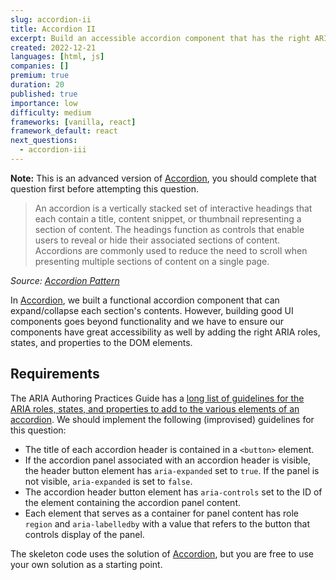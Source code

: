 ```yaml
---
slug: accordion-ii
title: Accordion II
excerpt: Build an accessible accordion component that has the right ARIA roles, states, and properties
created: 2022-12-21
languages: [html, js]
companies: []
premium: true
duration: 20
published: true
importance: low
difficulty: medium
frameworks: [vanilla, react]
framework_default: react
next_questions:
  - accordion-iii
---
```


**Note:** This is an advanced version of [Accordion](/questions/user-interface/accordion), you should complete that question first before attempting this question.

> An accordion is a vertically stacked set of interactive headings that each contain a title, content snippet, or thumbnail representing a section of content. The headings function as controls that enable users to reveal or hide their associated sections of content. Accordions are commonly used to reduce the need to scroll when presenting multiple sections of content on a single page.

_Source: [Accordion Pattern](https://www.w3.org/WAI/ARIA/apg/patterns/accordion/)_

In [Accordion](/questions/user-interface/accordion), we built a functional accordion component that can expand/collapse each section's contents. However, building good UI components goes beyond functionality and we have to ensure our components have great accessibility as well by adding the right ARIA roles, states, and properties to the DOM elements.

## Requirements

The ARIA Authoring Practices Guide has a [long list of guidelines for the ARIA roles, states, and properties to add to the various elements of an accordion](https://www.w3.org/WAI/ARIA/apg/patterns/accordion/). We should implement the following (improvised) guidelines for this question:

- The title of each accordion header is contained in a `<button>` element.
- If the accordion panel associated with an accordion header is visible, the header button element has `aria-expanded` set to `true`. If the panel is not visible, `aria-expanded` is set to `false`.
- The accordion header button element has `aria-controls` set to the ID of the element containing the accordion panel content.
- Each element that serves as a container for panel content has role `region` and `aria-labelledby` with a value that refers to the button that controls display of the panel.

The skeleton code uses the solution of [Accordion](/questions/user-interface/accordion), but you are free to use your own solution as a starting point.
